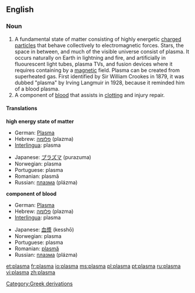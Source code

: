 {{wikipedia|Plasma}}

==English==

===Noun===
{{en-noun}}

#A fundamental state of matter consisting of highly energetic [[charge]]d [[particle]]s that behave collectively to electromagnetic forces. Stars, the space in between, and much of the visible universe consist of plasma. It occurs naturally on Earth in lightning and fire, and artificially in fluourescent light tubes, plasma TVs, and fusion devices where it requires containing by a [[magnetic]] field. Plasma can be created from superheated gas. First identified by Sir William Crookes in 1879, it was dubbed "plasma" by Irving Langmuir in 1928, because it reminded him of a blood plasma.
#A component of [[blood]] that assists in [[clot]]ting and injury repair.

====Translations====
'''high energy state of matter'''
{{top}}
*German: [[Plasma]] {{n}}
*Hebrew: [[פלזמה]] (plazma) {{f}}
*[[Interlingua]]: plasma
{{mid}}
*Japanese: [[プラズマ]] (purazuma)
*Norwegian: plasma {{n}}
*Portuguese: plasma {{m}}
*Romanian: plasmă {{f}}
*Russian: [[плазма]] (plázma) {{f}}
{{bottom}}

'''component of blood'''
{{top}}
*German: [[Plasma]] {{n}}
*Hebrew: [[פלזמה]] (plazma) {{f}}
*[[Interlingua]]: plasma
{{mid}}
*Japanese: [[血漿]] (kesshō)
*Norwegian: plasma {{n}}
*Portuguese: plasma {{m}}
*Romanian: [[plasmă]] {{f}}
*Russian: [[плазма]] (plázma) {{f}}
{{bottom}}

[[Category:Greek derivations]]

[[et:plasma]]
[[fr:plasma]]
[[io:plasma]]
[[ms:plasma]]
[[pl:plasma]]
[[pt:plasma]]
[[ru:plasma]]
[[vi:plasma]]
[[zh:plasma]]